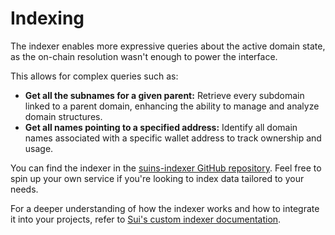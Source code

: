 # Indexing

The indexer enables more expressive queries about the active domain state, as the on-chain resolution wasn't enough to power the interface.

This allows for complex queries such as:

- **Get all the subnames for a given parent:** Retrieve every subdomain linked to a parent domain, enhancing the ability to manage and analyze domain structures.
- **Get all names pointing to a specified address:** Identify all domain names associated with a specific wallet address to track ownership and usage.

You can find the indexer in the [suins-indexer GitHub repository](https://github.com/MystenLabs/sui/tree/main/crates/suins-indexer). 
Feel free to spin up your own service if you're looking to index data tailored to your needs.

For a deeper understanding of how the indexer works and how to integrate it into your projects, refer to [Sui's custom indexer documentation](https://docs.sui.io/guides/developer/advanced/custom-indexer).
